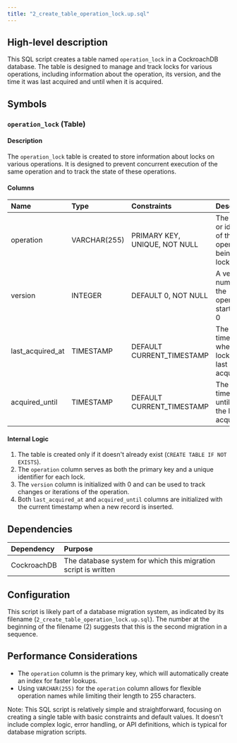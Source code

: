 ```yaml
---
title: "2_create_table_operation_lock.up.sql"
---
```


## High-level description
This SQL script creates a table named `operation_lock` in a CockroachDB database. The table is designed to manage and track locks for various operations, including information about the operation, its version, and the time it was last acquired and until when it is acquired.

## Symbols

### `operation_lock` (Table)
#### Description
The `operation_lock` table is created to store information about locks on various operations. It is designed to prevent concurrent execution of the same operation and to track the state of these operations.

#### Columns
| Name | Type | Constraints | Description |
|:-----|:-----|:------------|:------------|
| operation | VARCHAR(255) | PRIMARY KEY, UNIQUE, NOT NULL | The name or identifier of the operation being locked |
| version | INTEGER | DEFAULT 0, NOT NULL | A version number for the operation, starting at 0 |
| last_acquired_at | TIMESTAMP | DEFAULT CURRENT_TIMESTAMP | The timestamp when the lock was last acquired |
| acquired_until | TIMESTAMP | DEFAULT CURRENT_TIMESTAMP | The timestamp until which the lock is acquired |

#### Internal Logic
1. The table is created only if it doesn't already exist (`CREATE TABLE IF NOT EXISTS`).
2. The `operation` column serves as both the primary key and a unique identifier for each lock.
3. The `version` column is initialized with 0 and can be used to track changes or iterations of the operation.
4. Both `last_acquired_at` and `acquired_until` columns are initialized with the current timestamp when a new record is inserted.

## Dependencies
| Dependency | Purpose |
|:-----------|:--------|
| CockroachDB | The database system for which this migration script is written |

## Configuration
This script is likely part of a database migration system, as indicated by its filename (`2_create_table_operation_lock.up.sql`). The number at the beginning of the filename (2) suggests that this is the second migration in a sequence.

## Performance Considerations
- The `operation` column is the primary key, which will automatically create an index for faster lookups.
- Using `VARCHAR(255)` for the `operation` column allows for flexible operation names while limiting their length to 255 characters.

Note: This SQL script is relatively simple and straightforward, focusing on creating a single table with basic constraints and default values. It doesn't include complex logic, error handling, or API definitions, which is typical for database migration scripts.